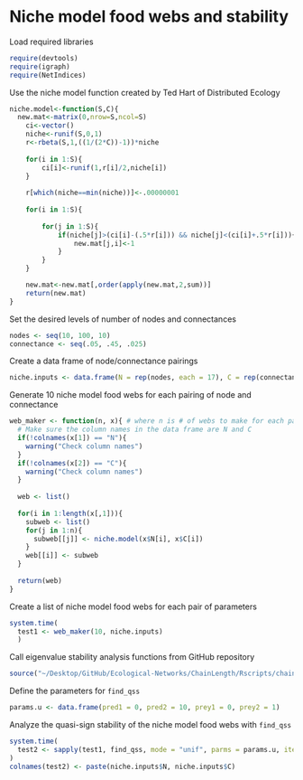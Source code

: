 Niche model food webs and stability
========================================================

Load required libraries
```r
require(devtools)
require(igraph)
require(NetIndices)
```

Use the niche model function created by Ted Hart of Distributed Ecology
```r
niche.model<-function(S,C){
  new.mat<-matrix(0,nrow=S,ncol=S)
	ci<-vector()
	niche<-runif(S,0,1)
	r<-rbeta(S,1,((1/(2*C))-1))*niche
	
	for(i in 1:S){
		ci[i]<-runif(1,r[i]/2,niche[i])
	}
	
	r[which(niche==min(niche))]<-.00000001
	
	for(i in 1:S){
		
		for(j in 1:S){
			if(niche[j]>(ci[i]-(.5*r[i])) && niche[j]<(ci[i]+.5*r[i])){
				new.mat[j,i]<-1
			}
		}
	}

	new.mat<-new.mat[,order(apply(new.mat,2,sum))]
	return(new.mat)
}

```

Set the desired levels of number of nodes and connectances
```r
nodes <- seq(10, 100, 10)
connectance <- seq(.05, .45, .025)
```

Create a data frame of node/connectance pairings
```r
niche.inputs <- data.frame(N = rep(nodes, each = 17), C = rep(connectance, 10))
```

Generate 10 niche model food webs for each pairing of node and connectance
```r
web_maker <- function(n, x){ # where n is # of webs to make for each pairing and x is a data frame of node/connectance pairings
  # Make sure the column names in the data frame are N and C 
  if(!colnames(x[1]) == "N"){
    warning("Check column names")
  }
  if(!colnames(x[2]) == "C"){
    warning("Check column names")
  }
  
  web <- list()
  
  for(i in 1:length(x[,1])){
    subweb <- list()
    for(j in 1:n){
      subweb[[j]] <- niche.model(x$N[i], x$C[i])
    }
    web[[i]] <- subweb
  }
  
  return(web)
}
```

Create a list of niche model food webs for each pair of parameters
```r
system.time(
  test1 <- web_maker(10, niche.inputs)
  )
```

Call eigenvalue stability analysis functions from GitHub repository
```r
source("~/Desktop/GitHub/Ecological-Networks/ChainLength/Rscripts/chains_functions.R")
```

Define the parameters for `find_qss`
```r
params.u <- data.frame(pred1 = 0, pred2 = 10, prey1 = 0, prey2 = 1)
```

Analyze the quasi-sign stability of the niche model food webs with `find_qss`
```r
system.time(
  test2 <- sapply(test1, find_qss, mode = "unif", parms = params.u, iter = 1000)
)
colnames(test2) <- paste(niche.inputs$N, niche.inputs$C)
```